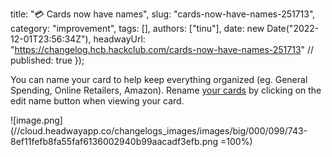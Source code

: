   title: "💳 Cards now have names",
  slug: "cards-now-have-names-251713",
  category: "improvement",
  tags: [],
  authors: ["tinu"],
  date: new Date("2022-12-01T23:56:34Z"),
  headwayUrl: "https://changelog.hcb.hackclub.com/cards-now-have-names-251713" // published: true
});

You can name your card to help keep everything organized (eg. General Spending, Online Retailers, Amazon). Rename [your cards](https://bank.hackclub.com/my/cards) by clicking on the edit name button when viewing your card.

![image.png](//cloud.headwayapp.co/changelogs_images/images/big/000/099/743-8ef11fefb8fa55faf6136002940b99aacadf3efb.png =100%)
